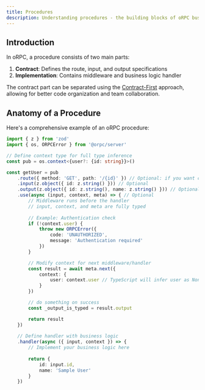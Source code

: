 ```yaml
---
title: Procedures
description: Understanding procedures - the building blocks of oRPC business logic
---
```


## Introduction

In oRPC, a procedure consists of two main parts:
1. **Contract**: Defines the route, input, and output specifications
2. **Implementation**: Contains middleware and business logic handler

The contract part can be separated using the [Contract-First](/docs/contract-first) approach, allowing for better code organization and team collaboration.

## Anatomy of a Procedure

Here's a comprehensive example of an oRPC procedure:

```ts twoslash
import { z } from 'zod'
import { os, ORPCError } from '@orpc/server'

// Define context type for full type inference
const pub = os.context<{user?: {id: string}}>()

const getUser = pub
    .route({ method: 'GET', path: '/{id}' }) // Optional: if you want custom api under OpenAPI Specifications
    .input(z.object({ id: z.string() })) // Optional
    .output(z.object({ id: z.string(), name: z.string() })) // Optional
    .use(async (input, context, meta) => { // Optional
        // Middleware runs before the handler
        // input, context, and meta are fully typed
        
        // Example: Authentication check
        if (!context.user) {
            throw new ORPCError({
                code: 'UNAUTHORIZED',
                message: 'Authentication required'
            })
        }

        // Modify context for next middleware/handler
        const result = await meta.next({
            context: {
                user: context.user // TypeScript will infer user as NonNullable
            }
        })

        // do something on success
        const _output_is_typed = result.output

        return result
    })
    
    // Define handler with business logic
    .handler(async ({ input, context }) => {
        // Implement your business logic here
        
        return {
            id: input.id,
            name: 'Sample User'
        }
    })
```
